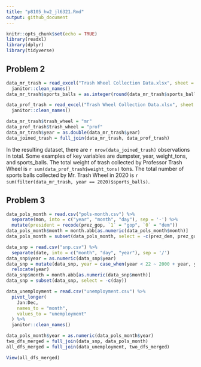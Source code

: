 ```yaml
---
title: "p8105_hw2_jl6321.Rmd"
output: github_document
---
```


```r
knitr::opts_chunk$set(echo = TRUE)
library(readxl)
library(dplyr)
library(tidyverse)
```

## Problem 2

```r
data_mr_trash = read_excel("Trash Wheel Collection Data.xlsx", sheet = "Mr. Trash Wheel", range = "A2:N549") %>%
  janitor::clean_names()
data_mr_trash$sports_balls = as.integer(round(data_mr_trash$sports_balls)) 
```

```r
data_prof_trash = read_excel("Trash Wheel Collection Data.xlsx", sheet = "Professor Trash Wheel", range = "A2:M96") %>%
  janitor::clean_names()
```

```r
data_mr_trash$trash_wheel = "mr"
data_prof_trash$trash_wheel = "prof"
data_mr_trash$year = as.double(data_mr_trash$year)
data_joined_trash = full_join(data_mr_trash, data_prof_trash)
```

In the resulting dataset, there are `r nrow(data_joined_trash)` observations in total. Some examples of key variables are dumpster, year, weight_tons, and sports_balls. The total weight of trash collected by Professor Trash Wheel is `r sum(data_prof_trash$weight_tons)` tons. The total number of sports balls collected by Mr. Trash Wheel in 2020 is `r sum(filter(data_mr_trash, year == 2020)$sports_balls)`. 

## Problem 3

```r
data_pols_month = read.csv("pols-month.csv") %>%
  separate(mon, into = c("year", "month", "day"), sep = '-') %>% 
  mutate(president = recode(prez_gop, `1` = "gop", `0` = "dem"))
data_pols_month$month = month.abb[as.numeric(data_pols_month$month)] 
data_pols_month = subset(data_pols_month, select = -c(prez_dem, prez_gop, day))
```

```r
data_snp = read.csv("snp.csv") %>%
  separate(date, into = c("month", "day", "year"), sep = '/') 
data_snp$year = as.numeric(data_snp$year)
data_snp = mutate(data_snp, year = case_when(year < 22 ~ 2000 + year, year > 22 ~ 1900 + year)) %>% 
  relocate(year) 
data_snp$month = month.abb[as.numeric(data_snp$month)] 
data_snp = subset(data_snp, select = -c(day))
```

```r
data_unemployment = read.csv("unemployment.csv") %>% 
  pivot_longer(
    Jan:Dec, 
    names_to = "month", 
    values_to = "unemployment"
  ) %>% 
  janitor::clean_names()
```

```r
data_pols_month$year = as.numeric(data_pols_month$year)
two_dfs_merged = full_join(data_snp, data_pols_month)
all_dfs_merged = full_join(data_unemployment, two_dfs_merged)
```


```r
View(all_dfs_merged)
```

